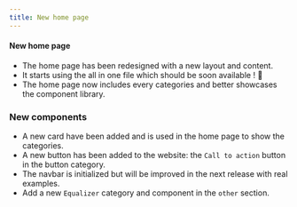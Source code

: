```yaml
---
title: New home page
---
```


#### New home page

- The home page has been redesigned with a new layout and content.
- It starts using the all in one file which should be soon available ! 🚀
- The home page now includes every categories and better showcases the component library.

### New components

- A new card have been added and is used in the home page to show the categories.
- A new button has been added to the website: the `Call to action` button in the button category.
- The navbar is initialized but will be improved in the next release with real examples.
- Add a new `Equalizer` category and component in the `other` section.